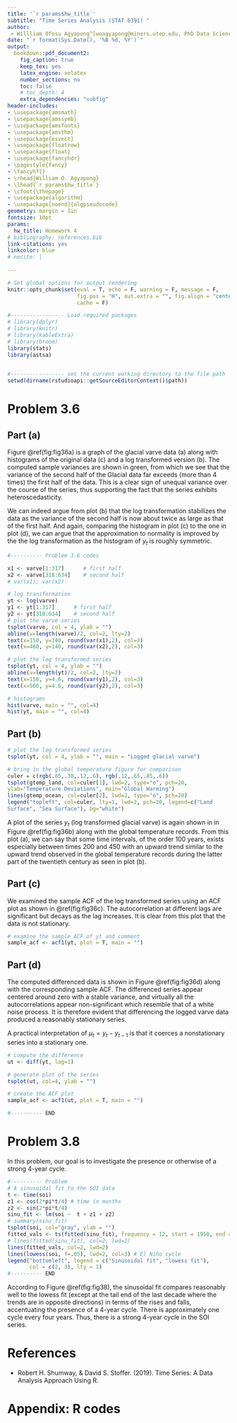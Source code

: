 ```yaml
---
title: '`r params$hw_title`'
subtitle: "Time Series Analysis (STAT 6391) "
author: 
 - Willliam Ofosu Agyapong^[woagyapong@miners.utep.edu, PhD Data Science, University of Texas at El Paso (UTEP).]
date: "`r format(Sys.Date(), '%B %d, %Y')`"
output:
  bookdown::pdf_document2:
    fig_caption: true
    keep_tex: yes
    latex_engine: xelatex
    number_sections: no
    toc: false
    # toc_depth: 4
    extra_dependencies: "subfig"
header-includes:
- \usepackage{amsmath}
- \usepackage{amssymb}
- \usepackage{amsfonts}
- \usepackage{amsthm}
- \usepackage{esvect}
- \usepackage{floatrow}
- \usepackage{float}
- \usepackage{fancyhdr}
- \pagestyle{fancy}
- \fancyhf{}
- \rhead{William O. Agyapong}
- \lhead{`r params$hw_title`}
- \cfoot{\thepage}
- \usepackage{algorithm}
- \usepackage[noend]{algpseudocode}
geometry: margin = 1in
fontsize: 10pt
params:
  hw_title: Homework 4
# bibliography: references.bib
link-citations: yes
linkcolor: blue
# nocite: |
 
---
```



```r
# Set global options for output rendering
knitr::opts_chunk$set(eval = T, echo = F, warning = F, message = F, 
                      fig.pos = "H", out.extra = "", fig.align = "center",
                      cache = F)

#----------------- Load required packages
# library(dplyr)
# library(knitr)
# library(kableExtra)
# library(broom)
library(stats)
library(astsa)

  
#----------------- set the current working directory to the file path
setwd(dirname(rstudioapi::getSourceEditorContext()$path)) 


```




<!-- \noindent\rule{17.5cm}{0.8pt} -->

\newpage

# Problem 3.6

## Part (a)

Figure \@ref(fig:fig36a) is a graph of the glacial varve data (a) along with histograms of the original data (c) and a log transformed version (b). The computed sample variances are shown in green, from which we see that the variance of the second half of the Glacial data far exceeds (more than 4 times) the first half of the data. This is a clear sign of unequal variance over the course of the series, thus supporting the fact that the series exhibits heteroscedasticity. 

We can indeed argue from plot (b) that the log transformation stabilizes the data as the variance of the second half is now about twice as large as that of the first half. And again, comparing the histogram in plot (c) to the one in plot (d), we can argue that the approximation to normality is improved by the the log transformation as the histogram of $y_t$ is roughly symmetric.


```r

#---------- Problem 3.6 codes

x1 <- varve[1:317]      # first half
x2 <- varve[318:634]    # second half
# var(x1); var(x2)

# log transformation
yt <- log(varve)
y1 <- yt[1:317]      # first half
y2 <- yt[318:634]    # second half
# plot the varve series
tsplot(varve, col = 4, ylab = "")
abline(v=length(varve)/2, col=2, lty=2)
text(x=150, y=140, round(var(x1),2), col=3)
text(x=460, y=140, round(var(x2),2), col=3)

# plot the log transformed series
tsplot(yt, col = 4, ylab = "")
abline(v=length(yt)/2, col=2, lty=2)
text(x=150, y=4.6, round(var(y1),2), col=3)
text(x=500, y=4.6, round(var(y2),2), col=3)

# histograms
hist(varve, main = "", col=4)
hist(yt, main = "", col=4)


```
 

## Part (b)

```r
# plot the log transformed series
tsplot(yt, col = 4, ylab = "", main = "Logged glacial varve")

# bring in the global temperature figure for comparison
culer = c(rgb(.85,.30,.12,.6), rgb(.12,.65,.85,.6))
tsplot(gtemp_land, col=culer[1], lwd=2, type="o", pch=20,
ylab="Temperature Deviations", main="Global Warming")
lines(gtemp_ocean, col=culer[2], lwd=2, type="o", pch=20)
legend("topleft", col=culer, lty=1, lwd=2, pch=20, legend=c("Land
Surface", "Sea Surface"), bg="white")


```

A plot of the series $y_t$ (log transformed glacial varve) is again shown in in Figure \@ref(fig:fig36b) along with the global temperature records. From this plot (a), we can say that some time intervals, of the order 100 years, exists especially between times 200 and 450 with an upward trend similar to the upward trend observed in the global temperature records during the latter part of the twentieth century as seen in plot (b).


## Part (c)

We examined the sample ACF of the log transformed series using an ACF plot as shown in \@ref(fig:fig36c). The autocorrelation at different lags are significant but decays as the lag increases. It is clear from this plot that the data is not stationary.

```r

# examine the sample ACF of yt and comment
sample_acf <- acf1(yt, plot = T, main = "")

```


## Part (d)

The computed differenced data is shown in Figure \@ref(fig:fig36d) along with the corresponding sample ACF. The differenced series appear centered around zero with a stable variance, and virtually all the autocorrelations appear non-significant which resemble that of a white noise process. It is therefore evident that differencing the logged varve data produced a reasonably stationary series.

A practical interpretation of $\mu_t = y_t - y_{t-1}$ is that it coerces a nonstationary series into a stationary one.




```r

# compute the difference
ut <- diff(yt, lag=1)

# generate plot of the series
tsplot(ut, col=4, ylab = "")

# create the ACF plot
sample_acf <- acf1(ut, plot = T, main = "")

#---------- END
```


# Problem 3.8

In this problem, our goal is to investigate the presence or otherwise of a strong 4-year cycle.



```r
#---------- Problem 
# A sinusoidal fit to the SOI data
t <- time(soi)
z1 <- cos(2*pi*t/4) # time in months
z2 <- sin(2*pi*t/4)
sinu_fit <- lm(soi ~  t + z1 + z2)
# summary(sinu_fit)
tsplot(soi, col="gray", ylab = "")
fitted_vals <- ts(fitted(sinu_fit), frequency = 12, start = 1950, end = 1987)
# lines(fitted(sinu_fit), col=2, lwd=2)
lines(fitted_vals, col=2, lwd=2)
lines(lowess(soi, f=.05), lwd=2, col=3) # El Niño cycle
legend("bottomleft", legend = c("Sinusoidal fit", "lowess fit"), 
       col = c(2, 3), lty = 1)
#---------- END
```


According to Figure \@ref(fig:fig38), the sinusoidal fit compares reasonably well to the lowess fit (except at the tail end of the last decade where the trends are in opposite directions) in terms of the rises and falls, accentuating the presence of a 4-year cycle. There is approximately one cycle every four years. Thus, there is a strong 4-year cycle in the SOI series.



\newpage

# References{-} 

- Robert H. Shumway, & David S. Stoffer. (2019). Time Series: A Data Analysis Approach Using R.

# Appendix: R codes {-} 


<!-- all R codes are extracted into this chunk -->
```r

```









